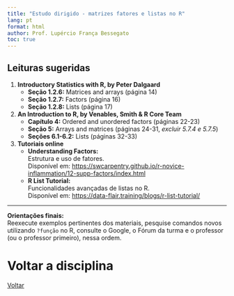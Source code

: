 ```yaml
---
title: "Estudo dirigido - matrizes fatores e listas no R"
lang: pt
format: html
author: Prof. Lupércio França Bessegato
toc: true
---
```


## Leituras sugeridas

1.  **Introductory Statistics with R, by Peter Dalgaard**
    -   **Seção 1.2.6:** Matrices and arrays (página 14)\
    -   **Seção 1.2.7:** Factors (página 16)\
    -   **Seção 1.2.8:** Lists (página 17)
2.  **An Introduction to R, by Venables, Smith & R Core Team**
    -   **Capítulo 4:** Ordered and unordered factors (páginas 22-23)\
    -   **Seção 5:** Arrays and matrices (páginas 24-31, *excluir 5.7.4 e 5.7.5*)\
    -   **Seções 6.1-6.2:** Lists (páginas 32-33)
3.  **Tutoriais online**
    -   **Understanding Factors:**\
        Estrutura e uso de fatores.\
        Disponível em: <https://swcarpentry.github.io/r-novice-inflammation/12-supp-factors/index.html>\
    -   **R List Tutorial:**\
        Funcionalidades avançadas de listas no R.\
        Disponível em: <https://data-flair.training/blogs/r-list-tutorial/>

------------------------------------------------------------------------

**Orientações finais:**\
Reexecute exemplos pertinentes dos materiais, pesquise comandos novos utilizando `?função` no R, consulte o Google, o Fórum da turma e o professor (ou o professor primeiro), nessa ordem.

# Voltar a disciplina

[Voltar](../EST064/est064.html)
